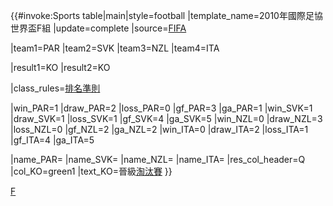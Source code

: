 {{#invoke:Sports table|main|style=football
|template_name=2010年國際足協世界盃F組
|update=complete
|source=[https://www.fifa.com/worldcup/archive/southafrica2010/groups/index.html FIFA]

|team1=PAR |team2=SVK |team3=NZL |team4=ITA

|result1=KO |result2=KO

|class_rules=[[2010年國際足協世界盃#排名準則|排名準則]]

|win_PAR=1 |draw_PAR=2 |loss_PAR=0 |gf_PAR=3 |ga_PAR=1
|win_SVK=1 |draw_SVK=1 |loss_SVK=1 |gf_SVK=4 |ga_SVK=5
|win_NZL=0 |draw_NZL=3 |loss_NZL=0 |gf_NZL=2 |ga_NZL=2
|win_ITA=0 |draw_ITA=2 |loss_ITA=1 |gf_ITA=4 |ga_ITA=5

|name_PAR={{fb|PAR|1990}}
|name_SVK={{fb|SVK}}
|name_NZL={{fb|NZL}}
|name_ITA={{fb|ITA}}
|res_col_header=Q
|col_KO=green1 |text_KO=晉級[[2010年國際足協世界盃#淘汰賽|淘汰賽]]
}}<noinclude>
[[Category:2010年世界盃足球賽分組|F]]
</noinclude>